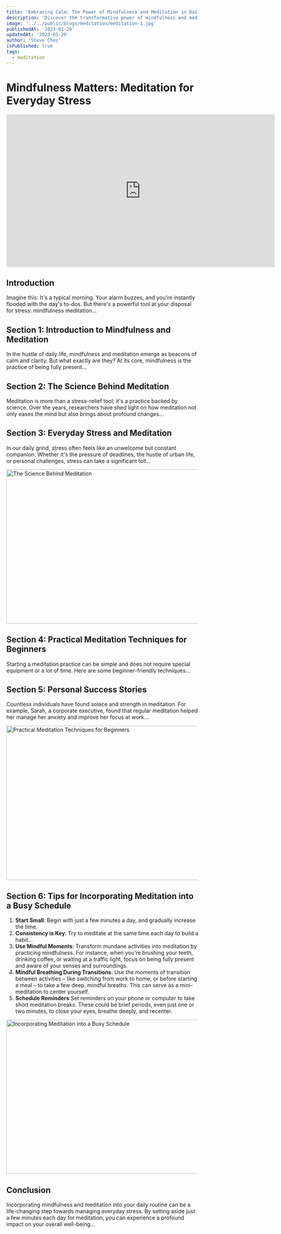 ```yaml
---
title: 'Embracing Calm: The Power of Mindfulness and Meditation in Daily Life'
description: 'Discover the transformative power of mindfulness and meditation in managing daily stress. Learn practical techniques and hear inspiring stories of personal growth and mental clarity.'
image: '../../public/blogs/meditation/meditation-1.jpg'
publishedAt: '2023-01-20'
updatedAt: '2023-01-20'
author: 'Steve Chez'
isPublished: true
tags:
  - meditation
---
```


# Mindfulness Matters: Meditation for Everyday Stress

<iframe
	width="704"
	height="400"
	src="https://www.youtube.com/embed/v4mvCb06P78"
	title="Mindfulness Matters: Meditation for Everyday Stress"
	frameborder="0"
	allow="accelerometer; autoplay; clipboard-write; encrypted-media; gyroscope; picture-in-picture; web-share"
	allowfullscreen
></iframe>

## Introduction

Imagine this: It's a typical morning. Your alarm buzzes, and you're instantly flooded with the day's to-dos. But there's a powerful tool at your disposal for stress: mindfulness meditation...

## Section 1: Introduction to Mindfulness and Meditation

In the hustle of daily life, mindfulness and meditation emerge as beacons of calm and clarity. But what exactly are they? At its core, mindfulness is the practice of being fully present...

## Section 2: The Science Behind Meditation

Meditation is more than a stress-relief tool; it's a practice backed by science. Over the years, researchers have shed light on how meditation not only eases the mind but also brings about profound changes...

## Section 3: Everyday Stress and Meditation

In our daily grind, stress often feels like an unwelcome but constant companion. Whether it's the pressure of deadlines, the hustle of urban life, or personal challenges, stress can take a significant toll...

<Image
	src="/blogs/meditation/meditation-1.jpg"
	width="918"
	height="404"
	sizes="100vw"
	alt="The Science Behind Meditation"
/>

## Section 4: Practical Meditation Techniques for Beginners

Starting a meditation practice can be simple and does not require special equipment or a lot of time. Here are some beginner-friendly techniques...

## Section 5: Personal Success Stories

Countless individuals have found solace and strength in meditation. For example, Sarah, a corporate executive, found that regular meditation helped her manage her anxiety and improve her focus at work...

<Image
	src="/blogs/meditation/meditation-2.jpg"
	width="718"
	height="404"
	sizes="100vw"
	alt="Practical Meditation Techniques for Beginners"
/>

## Section 6: Tips for Incorporating Meditation into a Busy Schedule

1. **Start Small**: Begin with just a few minutes a day, and gradually increase the time.
2. **Consistency is Key**: Try to meditate at the same time each day to build a habit...
3. **Use Mindful Moments**: Transform mundane activities into meditation by practicing mindfulness. For instance, when you’re brushing your teeth, drinking coffee, or waiting at a traffic light, focus on being fully present and aware of your senses and surroundings.
4. **Mindful Breathing During Transitions**: Use the moments of transition between activities – like switching from work to home, or before starting a meal – to take a few deep, mindful breaths. This can serve as a mini-meditation to center yourself.
5. **Schedule Reminders**:Set reminders on your phone or computer to take short meditation breaks. These could be brief periods, even just one or two minutes, to close your eyes, breathe deeply, and recenter.

<Image
	src="/blogs/meditation/meditation-3.jpg"
	width="718"
	height="404"
	sizes="100vw"
	alt="Incorporating Meditation into a Busy Schedule"
/>

## Conclusion

Incorporating mindfulness and meditation into your daily routine can be a life-changing step towards managing everyday stress. By setting aside just a few minutes each day for meditation, you can experience a profound impact on your overall well-being...
